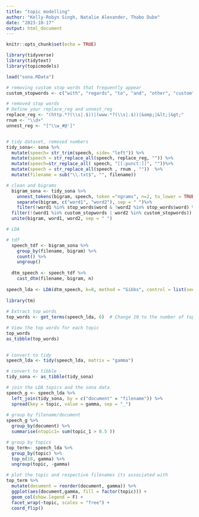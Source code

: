 ```yaml
---
title: "topic modelling"
author: "Kelly-Robyn Singh, Natalie Alexander, Thabo Dube"
date: "2023-10-17"
output: html_document
---
```


```r
knitr::opts_chunk$set(echo = TRUE)
```

```r
library(tidyverse)
library(tidytext)
library(topicmodels)

load("sona.RData")

```

```r

# removing custom stop words that frequently appear 
custom_stopwords <- c("with", "regards", "to", "and", "other", "custom", "stopwords", "you", "want", "south", "africa", "madame","speaker")

# removed stop words 
# Define your replace_reg and unnest_reg
replace_reg <- "(http.*?(\\s|.$))|(www.*?(\\s|.$))|&amp;|&lt;|&gt;"
rnum <- "\\d+"
unnest_reg <- "[^\\w_#@']"


# tidy dataset, removed numbers
tidy_sona<- sona %>%
  mutate(speech= str_trim(speech, side= "left")) %>%
  mutate(speech = str_replace_all(speech, replace_reg, "")) %>%
  mutate(speech=str_replace_all( speech, "[[:punct:]]", ""))%>%
  mutate(speech = str_replace_all(speech , rnum , ""))  %>%
  mutate(filename = sub("\\.txt$", "", filename))

# clean and bigrams 
  bigram_sona <- tidy_sona %>%
    unnest_tokens(bigram, speech, token ="ngrams", n=2, to_lower = TRUE) %>%
    separate(bigram, c("word1", "word2"), sep = " ")%>%
    filter(!word1 %in% stop_words$word & !word2 %in% stop_words$word) %>%
  filter(!(word1 %in% custom_stopwords | word2 %in% custom_stopwords)) %>%
  unite(bigram, word1, word2, sep = " ")
```

```r
# LDA 

# tdf
  speech_tdf <- bigram_sona %>%
    group_by(filename, bigram) %>%
    count() %>%
    ungroup()
  
  dtm_speech <- speech_tdf %>%
    cast_dtm(filename, bigram, n)
  
speech_lda <- LDA(dtm_speech, k=8, method = "Gibbs", control = list(seed=123))
  
library(tm)
  
# Extract top words
top_words <- get_terms(speech_lda, 6)  # Change 10 to the number of top words you want

# View the top words for each topic
top_words
as_tibble(top_words)
  
```
```r

# convert to tidy 
speech_lda <- tidy(speech_lda, matrix = "gamma")

# convert to tibble 
tidy_sona <- as_tibble(tidy_sona)

# join the LDA topics and the sona data 
speech_g <- speech_lda %>%
  left_join(tidy_sona, by = c("document" = "filename")) %>%
  spread(key = topic, value = gamma, sep = "_")
  
# group by filename/document 
speech_g %>%
  group_by(document) %>%
  summarise(ntopic1= sum(topic_1 > 0.5 ))

# group by topics 
top_term<- speech_lda %>%
  group_by(topic) %>%
  top_n(10, gamma) %>%
  ungroup(topic, -gamma)

# plot the topic and respective filenames its associated with 
top_term %>% 
  mutate(document = reorder(document, gamma)) %>%
  ggplot(aes(document,gamma, fill = factor(topic))) +
  geom_col(show.legend = F) +
  facet_wrap(~topic, scales = "free") +
  coord_flip()
```


